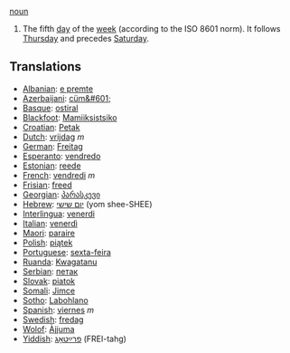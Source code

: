 [[noun]]

#The fifth [[day]] of the [[week]] (according to the ISO 8601 norm). It follows [[Thursday]] and precedes [[Saturday]].

==Translations==
*[[Albanian]]: [[e premte]]
*[[Azerbaijani]]: [[cüm&#601;]]
*[[Basque]]: [[ostiral]]
*[[Blackfoot]]: [[Mamiiksistsiko]]
*[[Croatian]]: [[Petak]]
*[[Dutch]]: [[vrijdag]] ''m''
*[[German]]: [[Freitag]]
*[[Esperanto]]: [[vendredo]]
*[[Estonian]]: [[reede]]
*[[French]]: [[vendredi]] ''m''
*[[Frisian]]: [[freed]]
*[[Georgian]]: [[პარასკევი]]
*[[Hebrew]]: [[יום שישי]] (yom shee-SHEE)
*[[Interlingua]]: [[venerdi]]
*[[Italian]]: [[venerdì]]
*[[Maori]]: [[paraire]]
*[[Polish]]: [[piątek]]
*[[Portuguese]]: [[sexta-feira]]
*[[Ruanda]]: [[Kwagatanu]]
*[[Serbian]]: [[петак]]
*[[Slovak]]: [[piatok]]
*[[Somali]]: [[Jimce]]
*[[Sotho]]: [[Labohlano]]
*[[Spanish]]: [[viernes]] ''m''
*[[Swedish]]: [[fredag]]
*[[Wolof]]: [[Àjjuma]]
*[[Yiddish]]: [[פרײַטאָג]] (FREI-tahg)